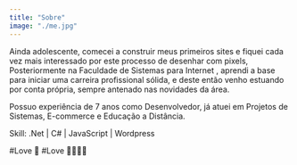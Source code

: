 ```yaml
---
title: "Sobre"
image: "./me.jpg"
---
```


Ainda adolescente, comecei a construir meus primeiros sites e fiquei cada vez mais interessado por este processo de desenhar com pixels,
Posteriormente na Faculdade de <Underlining color="#CDF3E1" hoverColor="#CDF3E1"> Sistemas para Internet </Underlining>, aprendi a base para iniciar uma carreira profissional sólida, e deste então venho estuando por conta própria, sempre antenado nas novidades da área.

Possuo experiência de 7 anos como <Underlining color="#CDF3E1" hoverColor="#CDF3E1">Desenvolvedor</Underlining>, já atuei em Projetos de Sistemas, E-commerce e Educação a Distância.

Skill: .Net | C# | JavaScript | Wordpress

#Love 🎸 #Love 👨‍👨‍👧‍👦